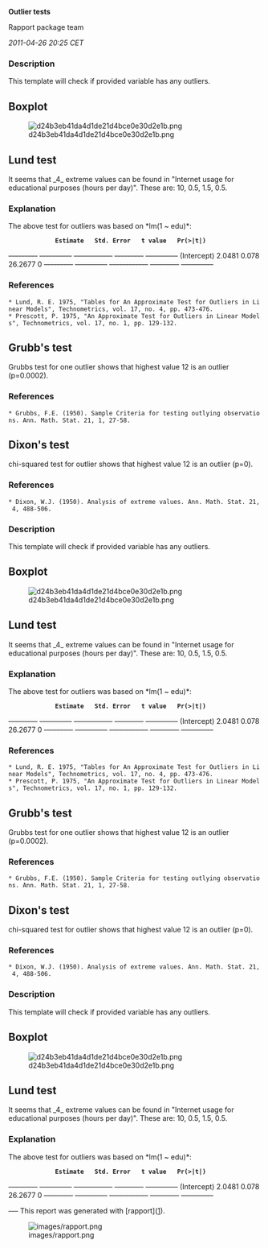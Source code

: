 '''Outlier tests'''

Rapport package team

''2011-04-26 20:25 CET''


=== Description ===

This template will check if provided variable has any outliers. 

== Boxplot ==

[[Image:d24b3eb41da4d1de21d4bce0e30d2e1b.png|center]]

== Lund test ==

It seems that _4_ extreme values can be found in "Internet usage for educational purposes (hours per day)". These are: 10, 0.5, 1.5, 0.5. 

=== Explanation ===

The above test for outliers was based on *lm(1 ~ edu)*: 

              '''Estimate'''   '''Std. Error'''   '''t value'''   '''Pr(>|t|)'''  
<s>---------</s> <s>----------</s> <s>------------</s> <s>---------</s> <s>----------</s>
(Intercept)   2.0481         0.078            26.2677       0             
<s>---------</s> <s>----------</s> <s>------------</s> <s>---------</s> <s>----------</s>

=== References ===

 * Lund, R. E. 1975, "Tables for An Approximate Test for Outliers in Linear Models", Technometrics, vol. 17, no. 4, pp. 473-476.
 * Prescott, P. 1975, "An Approximate Test for Outliers in Linear Models", Technometrics, vol. 17, no. 1, pp. 129-132. 

== Grubb's test ==

Grubbs test for one outlier shows that highest value 12 is an outlier (p=0.0002). 

=== References ===

 * Grubbs, F.E. (1950). Sample Criteria for testing outlying observations. Ann. Math. Stat. 21, 1, 27-58. 

== Dixon's test ==

chi-squared test for outlier shows that highest value 12 is an outlier (p=0). 

=== References ===

 * Dixon, W.J. (1950). Analysis of extreme values. Ann. Math. Stat. 21, 4, 488-506. 

=== Description ===

This template will check if provided variable has any outliers. 

== Boxplot ==

[[Image:d24b3eb41da4d1de21d4bce0e30d2e1b.png|center]]

== Lund test ==

It seems that _4_ extreme values can be found in "Internet usage for educational purposes (hours per day)". These are: 10, 0.5, 1.5, 0.5. 

=== Explanation ===

The above test for outliers was based on *lm(1 ~ edu)*: 

              '''Estimate'''   '''Std. Error'''   '''t value'''   '''Pr(>|t|)'''  
<s>---------</s> <s>----------</s> <s>------------</s> <s>---------</s> <s>----------</s>
(Intercept)   2.0481         0.078            26.2677       0             
<s>---------</s> <s>----------</s> <s>------------</s> <s>---------</s> <s>----------</s>

=== References ===

 * Lund, R. E. 1975, "Tables for An Approximate Test for Outliers in Linear Models", Technometrics, vol. 17, no. 4, pp. 473-476.
 * Prescott, P. 1975, "An Approximate Test for Outliers in Linear Models", Technometrics, vol. 17, no. 1, pp. 129-132. 

== Grubb's test ==

Grubbs test for one outlier shows that highest value 12 is an outlier (p=0.0002). 

=== References ===

 * Grubbs, F.E. (1950). Sample Criteria for testing outlying observations. Ann. Math. Stat. 21, 1, 27-58. 

== Dixon's test ==

chi-squared test for outlier shows that highest value 12 is an outlier (p=0). 

=== References ===

 * Dixon, W.J. (1950). Analysis of extreme values. Ann. Math. Stat. 21, 4, 488-506. 

=== Description ===

This template will check if provided variable has any outliers. 

== Boxplot ==

[[Image:d24b3eb41da4d1de21d4bce0e30d2e1b.png|center]]

== Lund test ==

It seems that _4_ extreme values can be found in "Internet usage for educational purposes (hours per day)". These are: 10, 0.5, 1.5, 0.5. 

=== Explanation ===

The above test for outliers was based on *lm(1 ~ edu)*: 

              '''Estimate'''   '''Std. Error'''   '''t value'''   '''Pr(>|t|)'''  
<s>---------</s> <s>----------</s> <s>------------</s> <s>---------</s> <s>----------</s>
(Intercept)   2.0481         0.078            26.2677       0             
<s>---------</s> <s>----------</s> <s>------------</s> <s>---------</s> <s>----------</s>

<s>---</s>
This report was generated with [rapport]([http://rapport-package.info/]). 

[[Image:images/rapport.png|center]]

<!-- wiki code generated by txt2tags 2.6 (http://txt2tags.org) -->
<!-- cmdline: txt2tags -\-encoding=UTF-8 -t wiki -o demo/outlier-test.wiki demo/outlier-test.txt -->
